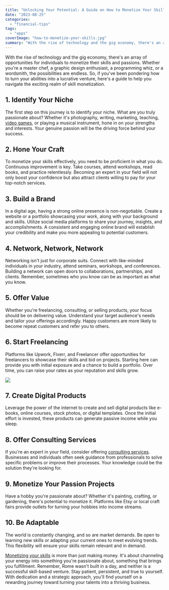 ```yaml
---
title: "Unlocking Your Potential: A Guide on How to Monetize Your Skills"
date: "2023-08-25"
categories: 
  - "financial-tips"
tags: 
  - "apps"
coverImage: "how-to-monetize-your-skills.jpg"
summary: "With the rise of technology and the gig economy, there's an array of opportunities for individuals to monetize their skills and passions."
---
```


With the rise of technology and the gig economy, there's an array of opportunities for individuals to monetize their skills and passions. Whether you're a master chef, a graphic design enthusiast, a programming whiz, or a wordsmith, the possibilities are endless. So, if you've been pondering how to turn your abilities into a lucrative venture, here's a guide to help you navigate the exciting realm of skill monetization.

## 1. Identify Your Niche
The first step on this journey is to identify your niche. What are you truly passionate about? Whether it's photography, writing, marketing, teaching, [video games](http://duuro.net), or playing a musical instrument, hone in on your strengths and interests. Your genuine passion will be the driving force behind your success.

## 2. Hone Your Craft
To monetize your skills effectively, you need to be proficient in what you do. Continuous improvement is key. Take courses, attend workshops, read books, and practice relentlessly. Becoming an expert in your field will not only boost your confidence but also attract clients willing to pay for your top-notch services.

## 3. Build a Brand
In a digital age, having a strong online presence is non-negotiable. Create a website or a portfolio showcasing your work, along with your background and skills. Utilize social media platforms to share your journey, insights, and accomplishments. A consistent and engaging online brand will establish your credibility and make you more appealing to potential customers.

## 4. Network, Network, Network
Networking isn't just for corporate suits. Connect with like-minded individuals in your industry, attend seminars, workshops, and conferences. Building a network can open doors to collaborations, partnerships, and clients. Remember, sometimes who you know can be as important as what you know.

## 5. Offer Value
Whether you're freelancing, consulting, or selling products, your focus should be on delivering value. Understand your target audience's needs and tailor your offerings accordingly. Happy customers are more likely to become repeat customers and refer you to others.

## 6. Start Freelancing
Platforms like Upwork, Fiverr, and Freelancer offer opportunities for freelancers to showcase their skills and bid on projects. Starting here can provide you with initial exposure and a chance to build a portfolio. Over time, you can raise your rates as your reputation and skills grow.

![](https://images.pexels.com/photos/3205570/pexels-photo-3205570.jpeg?auto=compress&cs=tinysrgb&w=1260&h=750&dpr=2)

## 7. Create Digital Products
Leverage the power of the internet to create and sell digital products like e-books, online courses, stock photos, or digital templates. Once the initial effort is invested, these products can generate passive income while you sleep.

## 8. Offer Consulting Services
If you're an expert in your field, consider offering [consulting services](http://imperiumapps.com). Businesses and individuals often seek guidance from professionals to solve specific problems or improve their processes. Your knowledge could be the solution they're looking for.

## 9. Monetize Your Passion Projects
Have a hobby you're passionate about? Whether it's painting, crafting, or gardening, there's potential to monetize it. Platforms like Etsy or local craft fairs provide outlets for turning your hobbies into income streams.

## 10. Be Adaptable
The world is constantly changing, and so are market demands. Be open to learning new skills or adapting your current ones to meet evolving trends. This flexibility will ensure your skills remain relevant and in demand.

[Monetizing your skills](/blog/7-ways-monetize-digital-skills) is more than just making money. It's about channeling your energy into something you're passionate about, something that brings you fulfillment. Remember, Rome wasn't built in a day, and neither is a successful skill-based venture. Stay patient, persistent, and true to yourself. With dedication and a strategic approach, you'll find yourself on a rewarding journey toward turning your talents into a thriving business.